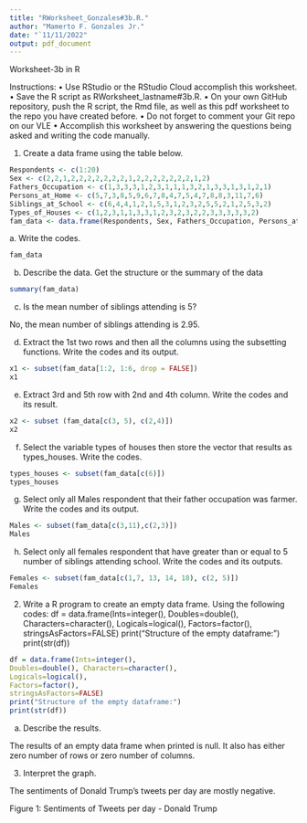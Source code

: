 ```yaml
---
title: "RWorksheet_Gonzales#3b.R."
author: "Mamerto F. Gonzales Jr."
date: "`11/11/2022"
output: pdf_document
---
```


Worksheet-3b in R

Instructions:
• Use RStudio or the RStudio Cloud accomplish this worksheet.
• Save the R script as RWorksheet_lastname#3b.R.
• On your own GitHub repository, push the R script, the Rmd file, as well as this pdf worksheet to the repo you have created before.
• Do not forget to comment your Git repo on our VLE
• Accomplish this worksheet by answering the questions being asked and writing the code manually.

1. Create a data frame using the table below.

```r
Respondents <- c(1:20)
Sex <- c(2,2,1,2,2,2,2,2,2,2,1,2,2,2,2,2,2,2,1,2)
Fathers_Occupation <- c(1,3,3,3,1,2,3,1,1,1,3,2,1,3,3,1,3,1,2,1)
Persons_at_Home <- c(5,7,3,8,5,9,6,7,8,4,7,5,4,7,8,8,3,11,7,6)
Siblings_at_School <- c(6,4,4,1,2,1,5,3,1,2,3,2,5,5,2,1,2,5,3,2)
Types_of_Houses <- c(1,2,3,1,1,3,3,1,2,3,2,3,2,2,3,3,3,3,3,2)
fam_data <- data.frame(Respondents, Sex, Fathers_Occupation, Persons_at_Home, Siblings_at_School, Types_of_Houses)
```

| a. Write the codes.
```r
fam_data
```
b. Describe the data. Get the structure or the summary of the data

```r
summary(fam_data)
```

c. Is the mean number of siblings attending is 5?

No, the mean number of siblings attending is 2.95.

d. Extract the 1st two rows and then all the columns using the subsetting functions.
Write the codes and its output.

```r
x1 <- subset(fam_data[1:2, 1:6, drop = FALSE])
x1
```

e. Extract 3rd and 5th row with 2nd and 4th column. Write the codes and its result.

```r
x2 <- subset (fam_data[c(3, 5), c(2,4)])
x2
```
f. Select the variable types of houses then store the vector that results as types_houses.
Write the codes.

```r
types_houses <- subset(fam_data[c(6)])
types_houses
```
g. Select only all Males respondent that their father occupation was farmer. Write
the codes and its output.

```r
Males <- subset(fam_data[c(3,11),c(2,3)])
Males
```
h. Select only all females respondent that have greater than or equal to 5 number
of siblings attending school. Write the codes and its outputs.

```r
Females <- subset(fam_data[c(1,7, 13, 14, 18), c(2, 5)])
Females
```

2. Write a R program to create an empty data frame. Using the following codes:
df = data.frame(Ints=integer(),
Doubles=double(), Characters=character(),
Logicals=logical(),
Factors=factor(),
stringsAsFactors=FALSE)
print("Structure of the empty dataframe:")
print(str(df))

```R
df = data.frame(Ints=integer(),
Doubles=double(), Characters=character(),
Logicals=logical(),
Factors=factor(),
stringsAsFactors=FALSE)
print("Structure of the empty dataframe:")
print(str(df))
```

a. Describe the results.

The results of an empty data frame when printed is null. It also has either zero number of rows or zero number of columns. 

3. Interpret the graph.

The sentiments of Donald Trump's tweets per day are mostly negative.

Figure 1: Sentiments of Tweets per day - Donald Trump